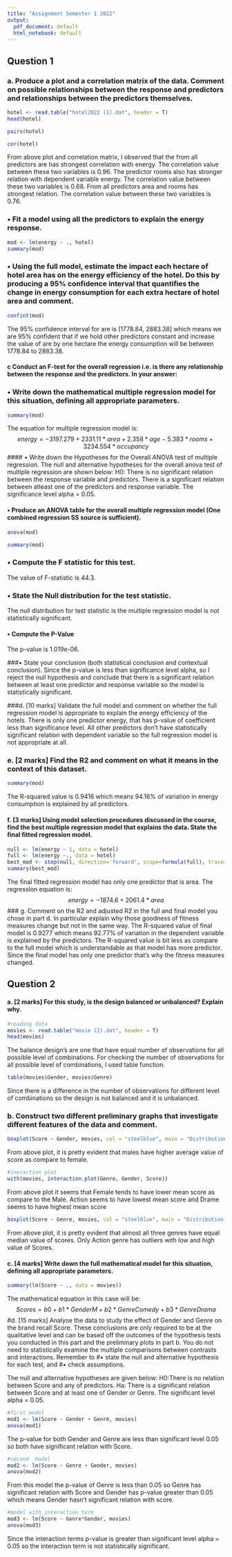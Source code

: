 ---
title: "Assignment Semester 1 2022"
output:
  pdf_document: default
  html_notebook: default
---

## Question 1

### a. Produce a plot and a correlation matrix of the data. Comment on possible relationships between the response and predictors and relationships between the predictors themselves.

```{r}
hotel <- read.table("hotel2022 (1).dat", header = T)
head(hotel)
```

```{r}
pairs(hotel)
```

```{r}
cor(hotel)
```
From above plot and correlation matrix, I observed that the from all predictors are has strongest correlation with energy. The correlation value between these two variables is 0.96. The predictor rooms also has stronger relation with dependent variable energy. The correlation value between these two variables is 0.68. From all predictors area and rooms has strongest relation. The correlation value between these two variables is 0.76.

### • Fit a model using all the predictors to explain the energy response.

```{r}
mod <- lm(energy ~ ., hotel)
summary(mod)
```

### • Using the full model, estimate the impact each hectare of hotel area has on the energy efficiency of the hotel. Do this by producing a 95% confidence interval that quantifies the change in energy consumption for each extra hectare of hotel area and comment.

```{r}
confint(mod)
```
The 95% confidence interval for are is [1778.84, 2883.38] which means we are 95% confident that if we hold other predictors constant and increase the value of are by one hectare the energy consumption will be between 1778.84 to 2883.38.

#### c Conduct an F-test for the overall regression i.e. is there any relationship between the response and the predictors. In your answer:
### • Write down the mathematical multiple regression model for this situation, defining all appropriate parameters.

```{r}
summary(mod)
```

The equation for multiple regression model is:
$$energy = -3197.279 + 2331.11*area + 2.358*age - 5.383 * rooms + 3234.554*occupancy$$
#### • Write down the Hypotheses for the Overall ANOVA test of multiple regression.
The null and alternative hypotheses for the overall anova test of multiple regression are shown below:
H0: There is no significant relation between the response variable and predictors.
There is a significant relation between atleast one of the predictors and response variable.
The significance level alpha = 0.05.

#### • Produce an ANOVA table for the overall multiple regression model (One combined regression SS source is sufficient).

```{r}
anova(mod)
```
```{r}
summary(mod)
```

### • Compute the F statistic for this test.
The value of F-statistic is 44.3.

### • State the Null distribution for the test statistic.
The null distribution for test statistic is the multiple regression model is not statistically significant.

#### • Compute the P-Value
The p-value is  1.019e-06.

###• State your conclusion (both statistical conclusion and contextual conclusion).
Since the p-value is less than significance level alpha, so I reject the null hypothesis and conclude that there is a significant relation between at least one predictor and response variable so the model is statistically significant.

###d. [10 marks] Validate the full model and comment on whether the full regression model is appropriate to explain the energy efficiency of the hotels.
There is only one predictor energy, that has p-value of coefficient less than significance level. All other predictors don't have statistically significant relation with dependent variable so the full regression model is not appropriate at all.

### e. [2 marks] Find the R2 and comment on what it means in the context of this dataset.

```{r}
summary(mod)
```
The R-squared value is 0.9416 which means 94.16% of variation in energy consumption is explained by all predictors.


#### f. [3 marks] Using model selection procedures discussed in the course, find the best multiple regression model that explains the data. State the final fitted regression model.

```{r}
null <- lm(energy ~ 1, data = hotel)
full <- lm(energy ~., data = hotel)
best_mod <- step(null, direction='forward', scope=formula(full), trace=0)
summary(best_mod)
```
The final fitted regression model has only one predictor that is area. The regression equation is:
$$energy = -1874.6 + 2061.4*area$$
### g. Comment on the R2 and adjusted R2 in the full and final model you chose in part d. In particular explain why those goodness of fitness measures change but not in the same way.
The R-squared value of final model is 0.9277 which means 92.77% of variation in the dependent variable is explained by the predictors. The R-squared value is bit less as compare to the full model which is understandable as that model has more predictor. Since the final model has only one predictor that's why the fitness measures changed.


## Question 2

#### a. [2 marks] For this study, is the design balanced or unbalanced? Explain why.

```{r}
#reading data
movies <- read.table("movie (2).dat", header = T)
head(movies)
```

The balance design's are one that have equal number of observations for all possible level of combinations. For checking the number of observations for all possible level of combinations, I used table function.

```{r}
table(movies$Gender, movies$Genre)
```

Since there is a difference in the number of observations for different level of combinations so the design is not balanced and it is unbalanced.

### b. Construct two different preliminary graphs that investigate different features of the data and comment.

```{r}
boxplot(Score ~ Gender, movies, col = "steelblue", main = "Distribution of Score by Gender")
```
From above plot, it is pretty evident that males have higher average value of score as compare to female.

```{r}
#ineraction plot
with(movies, interaction.plot(Genre, Gender, Score))
```
From above plot it seems that Female tends to have lower mean score as compare to the Male. Action seems to have lowest mean score and Drame seems to have highest mean score

```{r}
boxplot(Score ~ Genre, movies, col = "steelblue", main = "Distribution of Score by Genre")
```

From above plot, it is pretty evident that almost all three genres have equal median value of scores. Only Action genre has outliers with low and high value of Scores.

#### c. [4 marks] Write down the full mathematical model for this situation, defining all appropriate parameters.

```{r}
summary(lm(Score ~ ., data = movies))
```

The mathematical equation in this case will be:
$$Scores = b0 + b1*GenderM + b2*GenreComedy + b3*GenreDrama$$
#d. [15 marks] Analyse the data to study the effect of Gender and Genre on the brand recall Score. These conclusions are only required to be at the qualitative level and can be based off the outcomes of the hypothesis tests you conducted in this part and the preliminary plots in part b. You do not need to statistically examine the multiple comparisons between contrasts and interactions. Remember to
#• state the null and alternative hypothesis for each test, and
#• check assumptions.

The null and alternative hypotheses are given below:
H0:There is no relation between Score and any of predictors.
Ha: There is a significant relation between Score and at least one of Gender or Genre.
The significant level alpha = 0.05.



```{r}
#first model
mod1 <- lm(Score ~ Gender + Genre, movies)
anova(mod1)
```

The p-value for both Gender and Genre are less than significant level 0.05 so both have significant relation with Score.

```{r}
#second  model
mod2 <- lm(Score ~ Genre + Gender, movies)
anova(mod2)
```

From this model the p-value of Genre is less than 0.05 so Genre has significant relation with Score and Gender has p-value greater than 0.05 which means Gender hasn't significant relation with score.

```{r}
#model with interaction term
mod3 <- lm(Score ~ Genre*Gender, movies)
anova(mod3)
```
Since the interaction terms p-value is greater than significant level alpha = 0.05 so the interaction term is not statistically significant.
